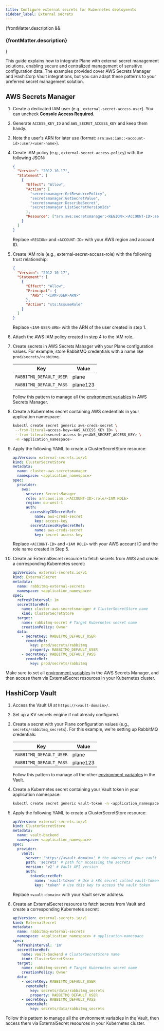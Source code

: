 ```yaml
---
title: Configure external secrets for Kubernetes deployments
sidebar_label: External secrets
---
```


{frontMatter.description && <h3 className="description">{frontMatter.description}</h3>}

This guide explains how to integrate Plane with external secret management solutions, enabling secure and centralized management of sensitive configuration data. The examples provided cover AWS Secrets Manager and HashiCorp Vault integrations, but you can adapt these patterns to your preferred secret management solution.

## AWS Secrets Manager

1. Create a dedicated IAM user (e.g., `external-secret-access-user`). You can uncheck **Console Access Required**.
2. Generate `ACCESS_KEY_ID` and `AWS_SECRET_ACCESS_KEY` and keep them handy.
3. Note the user's ARN for later use (format: `arn:aws:iam::<account-id>:user/<user-name>`).

4. Create IAM policy (e.g., `external-secret-access-policy`) with the following JSON:

   ```json
   {
     "Version": "2012-10-17",
     "Statement": [
       {
         "Effect": "Allow",
         "Action": [
           "secretsmanager:GetResourcePolicy",
           "secretsmanager:GetSecretValue",
           "secretsmanager:DescribeSecret",
           "secretsmanager:ListSecretVersionIds"
         ],
         "Resource": ["arn:aws:secretsmanager:<REGION>:<ACCOUNT-ID>:secret:*"]
       }
     ]
   }
   ```

   Replace `<REGION>` and `<ACCOUNT-ID>` with your AWS region and account ID.

5. Create IAM role (e.g., external-secret-access-role) with the following trust relationship:

   ```json
   {
     "Version": "2012-10-17",
     "Statement": [
       {
         "Effect": "Allow",
         "Principal": {
           "AWS": "<IAM-USER-ARN>"
         },
         "Action": "sts:AssumeRole"
       }
     ]
   }
   ```

   Replace `<IAM-USER-ARN>` with the ARN of the user created in step 1.

6. Attach the AWS IAM policy created in step 4 to the IAM role.

7. Create secrets in AWS Secrets Manager with your Plane configuration values. For example, store RabbitMQ credentials with a name like `prod/secrets/rabbitmq`.

   | Key                     | Value    |
   | ----------------------- | -------- |
   | `RABBITMQ_DEFAULT_USER` | plane    |
   | `RABBITMQ_DEFAULT_PASS` | plane123 |

   Follow this pattern to manage all the [environment variables](/self-hosting/methods/kubernetes#external-secrets-config) in AWS Secrets Manager.

8. Create a Kubernetes secret containing AWS credentials in your application namespace:

   ```sh
   kubectl create secret generic aws-creds-secret \
    --from-literal=access-key=<AWS_ACCESS_KEY_ID> \
    --from-literal=secret-access-key=<AWS_SECRET_ACCESS_KEY> \
    -n <application_namespace>
   ```

9. Apply the following YAML to create a ClusterSecretStore resource:

   ```yaml
   apiVersion: external-secrets.io/v1
   kind: ClusterSecretStore
   metadata:
     name: cluster-aws-secretsmanager
     namespace: <application_namespace>
   spec:
     provider:
       aws:
         service: SecretsManager
         role: arn:aws:iam::<ACCOUNT-ID>:role/<IAM ROLE>
         region: eu-west-1
         auth:
           accessKeyIDSecretRef:
             name: aws-creds-secret
             key: access-key
           secretAccessKeySecretRef:
             name: aws-creds-secret
             key: secret-access-key
   ```

   Replace `<ACCOUNT-ID>` and `<IAM ROLE>` with your AWS account ID and the role name created in Step 5.

10. Create an ExternalSecret resource to fetch secrets from AWS and create a corresponding Kubernetes secret:
    ```yaml
    apiVersion: external-secrets.io/v1
    kind: ExternalSecret
    metadata:
      name: rabbitmq-external-secrets
      namespace: <application_namespace>
    spec:
      refreshInterval: 1m
      secretStoreRef:
        name: cluster-aws-secretsmanager # ClusterSecretStore name
        kind: ClusterSecretStore
      target:
        name: rabbitmq-secret # Target Kubernetes secret name
        creationPolicy: Owner
      data:
        - secretKey: RABBITMQ_DEFAULT_USER
          remoteRef:
            key: prod/secrets/rabbitmq
            property: RABBITMQ_DEFAULT_USER
        - secretKey: RABBITMQ_DEFAULT_PASS
          remoteRef:
            key: prod/secrets/rabbitmq
    ```

Make sure to set all [environment variables](/self-hosting/methods/kubernetes#external-secrets-config) in the AWS Secrets Manager, and then access them via ExternalSecret resources in your Kubernetes cluster.

## HashiCorp Vault

1. Access the Vault UI at `https://<vault-domain>/`.

2. Set up a KV secrets engine if not already configured.

3. Create a secret with your Plane configuration values (e.g., `secrets/rabbitmq_secrets`). For this example, we're setting up RabbitMQ credentials:

   | Key                     | Value    |
   | ----------------------- | -------- |
   | `RABBITMQ_DEFAULT_USER` | plane    |
   | `RABBITMQ_DEFAULT_PASS` | plane123 |

   Follow this pattern to manage all the other [environment variables](/self-hosting/methods/kubernetes#external-secrets-config) in the Vault.

4. Create a Kubernetes secret containing your Vault token in your application namespace:

   ```sh
   kubectl create secret generic vault-token -n <application_namespace> --from-literal=token=<VAULT-TOKEN>
   ```

5. Apply the following YAML to create a ClusterSecretStore resource:

   ```yaml
   apiVersion: external-secrets.io/v1
   kind: ClusterSecretStore
   metadata:
     name: vault-backend
     namespace: <application_namespace>
   spec:
     provider:
       vault:
         server: 'https://<vault-domain>' # the address of your vault instance
         path: 'secrets' # path for accessing the secrets
         version: 'v2' # Vault API version
         auth:
           tokenSecretRef:
             name: 'vault-token' # Use a k8s secret called vault-token
             key: 'token' # Use this key to access the vault token
   ```

   Replace `<vault-domain>` with your Vault server address.

6. Create an ExternalSecret resource to fetch secrets from Vault and create a corresponding Kubernetes secret:
   ```yaml
   apiVersion: external-secrets.io/v1
   kind: ExternalSecret
   metadata:
     name: rabbitmq-external-secrets
     namespace: <application_namespace> # application-namespace
   spec:
     refreshInterval: '1m'
     secretStoreRef:
       name: vault-backend # ClusterSecretStore name
       kind: ClusterSecretStore
     target:
       name: rabbitmq-secret # Target Kubernetes secret name
       creationPolicy: Owner
     data:
       - secretKey: RABBITMQ_DEFAULT_USER
         remoteRef:
           key: secrets/data/rabbitmq_secrets
           property: RABBITMQ_DEFAULT_USER
       - secretKey: RABBITMQ_DEFAULT_PASS
         remoteRef:
           key: secrets/data/rabbitmq_secrets
   ```

Follow this pattern to manage all the environment variables in the Vault, then access them via ExternalSecret resources in your Kubernetes cluster.
